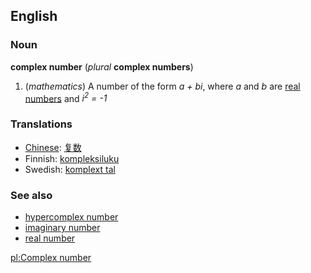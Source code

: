 ==English==
===Noun===
'''complex number''' (''plural'' '''complex numbers''')

#(''mathematics'') A number of the form ''a + bi'', where ''a'' and ''b'' are [[real number]]s and ''i<sup>2</sup> = -1''

===Translations===
*[[Chinese]]: [[复数]]
*Finnish: [[kompleksiluku]]
*Swedish: [[komplext tal]]

===See also===
*[[hypercomplex number]]
*[[imaginary number]]
*[[real number]]

[[pl:Complex number]]
